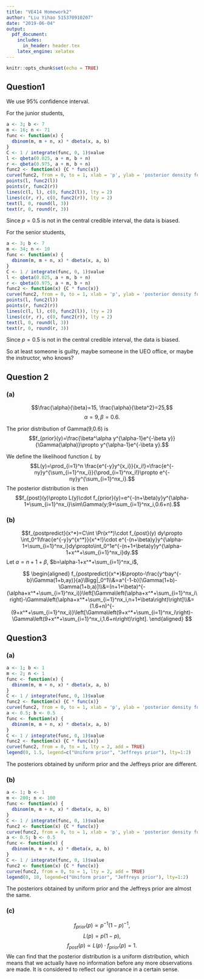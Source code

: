 ```yaml
---
title: "VE414 Homework2"
author: "Liu Yihao 515370910207"
date: "2019-06-04"
output: 
  pdf_document:
    includes:
      in_header: header.tex
    latex_engine: xelatex
---
```


```r
knitr::opts_chunk$set(echo = TRUE)
```

## Question1

We use 95% confidence interval.

For the junior students,

```r
a <- 3; b <- 7
m <- 16; n <- 71
func <- function(x) {
  dbinom(m, m + n, x) * dbeta(x, a, b)
}
C <- 1 / integrate(func, 0, 1)$value
l <- qbeta(0.025, a + m, b + n)
r <- qbeta(0.975, a + m, b + n)
func2 <- function(x) {C * func(x)}
curve(func2, from = 0, to = 1, xlab = 'p', ylab = 'posterior density for p')
points(l, func2(l))
points(r, func2(r))
lines(c(l, l), c(0, func2(l)), lty = 2)
lines(c(r, r), c(0, func2(r)), lty = 2)
text(l, 0, round(l, 3))
text(r, 0, round(r, 3))
```

Since $p=0.5$ is not in the central credible interval, the data is biased.

For the senior students,

```r
a <- 3; b <- 7
m <- 34; n <- 10
func <- function(x) {
  dbinom(m, m + n, x) * dbeta(x, a, b)
}
C <- 1 / integrate(func, 0, 1)$value
l <- qbeta(0.025, a + m, b + n)
r <- qbeta(0.975, a + m, b + n)
func2 <- function(x) {C * func(x)}
curve(func2, from = 0, to = 1, xlab = 'p', ylab = 'posterior density for p')
points(l, func2(l))
points(r, func2(r))
lines(c(l, l), c(0, func2(l)), lty = 2)
lines(c(r, r), c(0, func2(r)), lty = 2)
text(l, 0, round(l, 3))
text(r, 0, round(r, 3))
```

Since $p=0.5$ is not in the central credible interval, the data is biased.

So at least someone is guilty, maybe someone in the UEO office, or maybe the instructor, who knows?

## Question 2

### (a)

$$\frac{\alpha}{\beta}=15, \frac{\alpha}{\beta^2}=25,$$
$$\alpha=9,\beta=0.6.$$

The prior distribution of Gamma(9,0.6) is 
$$f_{prior}(y)=\frac{\beta^\alpha y^{\alpha-1}e^{-\beta y}}{\Gamma(\alpha)}\propto y^{\alpha-1}e^{-\beta y}.$$

We define the likelihood function $L$ by
$$L(y)=\prod_{i=1}^n \frac{e^{-y}y^{x_i}}{x_i!}=\frac{e^{-ny}y^{\sum_{i=1}^nx_i}}{\prod_{i=1}^nx_i!}\propto e^{-ny}y^{\sum_{i=1}^nx_i}.$$
The posterior distribution is then
$$f_{post}(y)\propto L(y)\cdot f_{prior}(y)=e^{-(n+\beta)y}y^{\alpha-1+\sum_{i=1}^nx_i}\sim\Gamma(y;9+\sum_{i=1}^nx_i,0.6+n).$$

### (b)
$$f_{postpredict}(x^*)=C\int \Pr(x^*)\cdot f_{post}(y) dy\propto \int_0^1\frac{e^{-y}y^{x^*}}{x^*!}\cdot e^{-(n+\beta)y}y^{\alpha-1+\sum_{i=1}^nx_i}dy\propto\int_0^1e^{-(n+1+\beta)y}y^{\alpha-1+x^*+\sum_{i=1}^nx_i}dy.$$
Let $a=n+1+\beta$, $b=\alpha-1+x^*+\sum_{i=1}^nx_i$,

$$
\begin{aligned}
f_{postpredict}(x^*)&\propto-\frac{y^bay^{-b}\Gamma(1+b,ay)}{a}\Bigg|_0^1\\&=a^{-1-b}[\Gamma(1+b)-\Gamma(1+b,a)]\\&=(n+1+\beta)^{-(\alpha+x^*+\sum_{i=1}^nx_i)}\left[\Gamma\left(\alpha+x^*+\sum_{i=1}^nx_i\right)-\Gamma\left(\alpha+x^*+\sum_{i=1}^nx_i,n+1+\beta\right)\right]\\&=(1.6+n)^{-(9+x^*+\sum_{i=1}^nx_i)}\left[\Gamma\left(9+x^*+\sum_{i=1}^nx_i\right)-\Gamma\left(9+x^*+\sum_{i=1}^nx_i,1.6+n\right)\right].
\end{aligned}
$$

## Question3

### (a)
```r
a <- 1; b <- 1
m <- 2; n <- 1
func <- function(x) {
  dbinom(m, m + n, x) * dbeta(x, a, b)
}
C <- 1 / integrate(func, 0, 1)$value
func2 <- function(x) {C * func(x)}
curve(func2, from = 0, to = 1, xlab = 'p', ylab = 'posterior density for p')
a <- 0.5; b <- 0.5
func <- function(x) {
  dbinom(m, m + n, x) * dbeta(x, a, b)
}
C <- 1 / integrate(func, 0, 1)$value
func2 <- function(x) {C * func(x)}
curve(func2, from = 0, to = 1, lty = 2, add = TRUE)
legend(0, 1.5, legend=c("Uniform prior", "Jeffreys prior"), lty=1:2)
```

The posteriors obtained by uniform prior and the Jeffreys prior are different.

### (b)
```r
a <- 1; b <- 1
m <- 200; n <- 100
func <- function(x) {
  dbinom(m, m + n, x) * dbeta(x, a, b)
}
C <- 1 / integrate(func, 0, 1)$value
func2 <- function(x) {C * func(x)}
curve(func2, from = 0, to = 1, xlab = 'p', ylab = 'posterior density for p')
a <- 0.5; b <- 0.5
func <- function(x) {
  dbinom(m, m + n, x) * dbeta(x, a, b)
}
C <- 1 / integrate(func, 0, 1)$value
func2 <- function(x) {C * func(x)}
curve(func2, from = 0, to = 1, lty = 2, add = TRUE)
legend(0, 10, legend=c("Uniform prior", "Jeffreys prior"), lty=1:2)
```

The posteriors obtained by uniform prior and the Jeffreys prior are almost the same.

### (c)

$$f_{prior}(p)\propto p^{-1}(1-p)^{-1},$$
$$L(p)=p(1-p),$$
$$f_{post}(p)\propto L(p)\cdot f_{prior}(p)=1.$$
We can find that the posterior distribution is a uniform distribution, which means that we actually have no information before any more observations are made. It is considered to reflect our ignorance in a certain sense.


